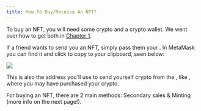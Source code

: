 ```yaml
---
title: How To Buy/Receive An NFT?
---
```


To buy an NFT, you will need some crypto and a crypto wallet. We went over how to get both in [Chapter 1](/chapters/1/1 "Chapter 1").

If a friend wants to send you an NFT, simply pass them your <Nutshell children="wallet address" glossaryEntry="content/glossary/wallet_address.mdx" />. In MetaMask you can find it and click to copy to your clipboard, seen below:

![](/assets/mm-copy-address-01.png)

This is also the address you'll use to send yourself crypto from the <Nutshell children="hosted wallet" glossaryEntry="content/glossary/hosted_wallet.mdx" />, like <Nutshell children="Coinbase," />, where you may have purchased your crypto.

For buying an NFT, there are 2 main methods: Secondary sales & Minting (more info on the next page!).
